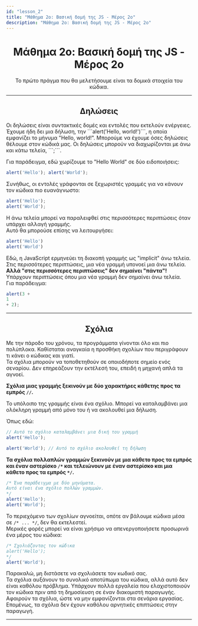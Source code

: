 ```yaml
---
id: "lesson_2"
title: "Μάθημα 2ο: Βασική δομή της JS - Μέρος 2ο"
description: "Μάθημα 2ο: Βασική δομή της JS - Μέρος 2ο"
---
```



<h1 style="text-align: center;"> Μάθημα 2ο: Βασική δομή της JS - Μέρος 2ο</h1>
<p style="text-align: center;">Το πρώτο πράγμα που θα μελετήσουμε είναι τα δομικά στοιχεία του κώδικα.</p>

---

<h2 style="text-align: center;">Δηλώσεις</h2>
Οι δηλώσεις είναι συντακτικές δομές και εντολές που εκτελούν ενέργειες.  
Έχουμε ήδη δει μια δήλωση, την ```alert('Hello, world!')```, η οποία εμφανίζει το μήνυμα "Hello, world!".  
Μπορούμε να έχουμε όσες δηλώσεις θέλουμε στον κώδικά μας. Οι δηλώσεις μπορούν να διαχωρίζονται με άνω και κάτω τελεία, ```;```.  

Για παράδειγμα, εδώ χωρίζουμε το "Hello World" σε δύο ειδοποιήσεις:
```js
alert('Hello'); alert('World');
```
Συνήθως, οι εντολές γράφονται σε ξεχωριστές γραμμές για να κάνουν τον κώδικα πιο ευανάγνωστο:
```js
alert('Hello');
alert('World');
```  
  
Η άνω τελεία μπορεί να παραλειφθεί στις περισσότερες περιπτώσεις όταν υπάρχει αλλαγή γραμμής.  
Αυτό θα μπορούσε επίσης να λειτουργήσει:  
```js
alert('Hello')
alert('World')
```
  
Εδώ, η JavaScript ερμηνεύει τη διακοπή γραμμής ως "implicit" άνω τελεία.  
Στις περισσότερες περιπτώσεις, μια νέα γραμμή υπονοεί μια άνω τελεία.  
**Αλλά "στις περισσότερες περιπτώσεις" δεν σημαίνει "πάντα"!**  
Υπάρχουν περιπτώσεις όπου μια νέα γραμμή δεν σημαίνει άνω τελεία.  
Για παράδειγμα:  
```js
alert(3 +
1
+ 2);
```

---

<h2 style="text-align: center;">Σχόλια</h2>

Με την πάροδο του χρόνου, τα προγράμματα γίνονται όλο και πιο πολύπλοκα. Καθίσταται αναγκαία η προσθήκη σχολίων που περιγράφουν τι κάνει ο κώδικας και γιατί.  
Τα σχόλια μπορούν να τοποθετηθούν σε οποιοδήποτε σημείο ενός σεναρίου. Δεν επηρεάζουν την εκτέλεσή του, επειδή η μηχανή απλά τα αγνοεί.  
  
**Σχόλια μιας γραμμής ξεκινούν με δύο χαρακτήρες κάθετης προς τα εμπρός ```//```.**  
  
Το υπόλοιπο της γραμμής είναι ένα σχόλιο. Μπορεί να καταλαμβάνει μια ολόκληρη γραμμή από μόνο του ή να ακολουθεί μια δήλωση.  
  
Όπως εδώ:  
```js
// Αυτό το σχόλιο καταλαμβάνει μια δική του γραμμή
alert('Hello');

alert('World'); // Αυτό το σχόλιο ακολουθεί τη δήλωση
```  
  
**Τα σχόλια πολλαπλών γραμμών ξεκινούν με μια κάθετο προς τα εμπρός και έναν αστερίσκο ```/*``` και τελειώνουν με έναν αστερίσκο και μια κάθετο προς τα εμπρός ```*/```.**  
  
```js
/* Ένα παράδειγμα με δύο μηνύματα.
Αυτό είναι ένα σχόλιο πολλών γραμμών.
*/
alert('Hello');
alert('World');
```
Το περιεχόμενο των σχολίων αγνοείται, οπότε αν βάλουμε κώδικα μέσα σε ```/* ... */```, δεν θα εκτελεστεί.  
Μερικές φορές μπορεί να είναι χρήσιμο να απενεργοποιήσετε προσωρινά ένα μέρος του κώδικα:  
```js
/* Σχολιάζοντας τον κώδικα
alert('Hello');
*/
alert('World');
```

Παρακαλώ, μη διστάσετε να σχολιάσετε τον κωδικό σας.  
Τα σχόλια αυξάνουν το συνολικό αποτύπωμα του κώδικα, αλλά αυτό δεν είναι καθόλου πρόβλημα. Υπάρχουν πολλά εργαλεία που ελαχιστοποιούν τον κώδικα πριν από τη δημοσίευση σε έναν διακομιστή παραγωγής. Αφαιρούν τα σχόλια, ώστε να μην εμφανίζονται στα σενάρια εργασίας. Επομένως, τα σχόλια δεν έχουν καθόλου αρνητικές επιπτώσεις στην παραγωγή.    

---
